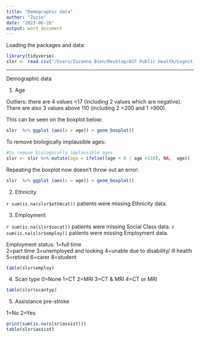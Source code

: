 ```yaml
---
title: "Demographic data"
author: "Zuzie"
date: "2023-06-26"
output: word_document
---
```


Loading the packages and data:

```r
library(tidyverse)
slsr <- read.csv("/Users/Zuzanna_Bien/Desktop/ACF Public Health/Cognitive impairment in stroke/SLSR-CI/SLSR_raw_data/ds_202305.csv")

```

---
Demographic data 

1. Age 

Outliers: there are 4 values <17 (including 2 values which are negative). 
There are also 3 values above 110 (including 2 >200 and 1 >900). 

This can be seen on the boxplot below: 

```r
slsr  %>% ggplot (aes(x = age)) + geom_boxplot() 
```
To remove biologically implausible ages:
```r
#to remove biologically implausible ages 
slsr <- slsr %>% mutate(age = ifelse((age < 0 | age >110), NA,  age))
```
  
Repeating the boxplot now doesn't throw out an error:
```r
slsr  %>% ggplot (aes(x = age)) + geom_boxplot() 
```

2. Ethnicity 

`r sum(is.na(slsr$eth6cat))` patients were missing Ethnicity data. 

3. Employment 

`r sum(is.na(slsr$socat))` patients were missing Social Class data.
`r sum(is.na(slsr$employ))` patients were missing Employment data.

Employment status: 
1=full time  
2=part time 
3=unemployed and looking 
4=unable due to disability/ ill health 
5=retired 
6=carer 
8=student

```r
table(slsr$employ)
```
4. Scan type 
0=None 1=CT 2=MRI 3=CT & MRI 4=CT or MRI

```r
table(slsr$scantyp)
```

5. Assistance pre-stroke 

1=No 2=Yes

```r
print(sum(is.na(slsr$assist)))
table(slsr$assist)
```

